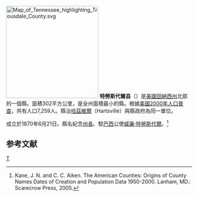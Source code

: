 {{noteTA
|T=zh-hans:特劳斯代尔县;zh-hk:特勞斯代爾縣;zh-tw:特勞斯代爾郡;
|1=zh-hans:县;zh-hk:縣;zh-tw:郡;
}}
[[File:Map_of_Tennessee_highlighting_Trousdale_County.svg|250px]]
'''特勞斯代爾县'''（{{lang-en|Trousdale County}}）是[[美國|美國]][[田納西州|田納西州]]北部的一個縣。面積302平方公里，是全州面積最小的縣。根據[[美國2000年人口普查|美國2000年人口普查]]，共有人口7,259人。縣治[[哈茲維爾_(田納西州)|哈茲維爾]]（Hartsville）與縣政府為同一單位。

成立於1870年6月21日。縣名紀念[[田納西州州長|州長]]、駐[[巴西|巴西]]公使[[威廉·特勞斯代爾|威廉·特勞斯代爾]]。<ref>Kane, J. N. and C. C. Aiken. The American Counties: Origins of County Names Dates of Creation and Population Data 1950-2000. Lanham, MD.: Scarecrow Press, 2005.</ref>

== 参考文献 ==
<div class="references-small">
<references />
</div>

[[Category:田納西州行政區劃|T]]